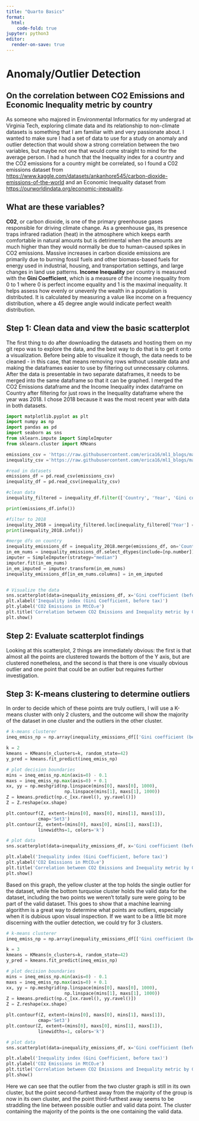 ```yaml
---
title: "Quarto Basics"
format:
  html:
    code-fold: true
jupyter: python3
editor:
  render-on-save: true
---
```

# Anomaly/Outlier Detection
## On the correlation between CO2 Emissions and Economic Inequality metric by country
As someone who majored in Environmental Informatics for my undergrad at Virginia Tech, exploring climate data and its relationship to non-climate datasets is something that I am familiar with and very passionate about. I wanted to make sure I had a set of data to use for a study on anomaly and outlier detection that would show a strong correlation between the two variables, but maybe not one that would come straight to mind for the average person. I had a hunch that the Inequality index for a country and the CO2 emissions for a country might be correlated, so I found a C02 emissions dataset from <https://www.kaggle.com/datasets/ankanhore545/carbon-dioxide-emissions-of-the-world> and an Economic Inequality dataset from <https://ourworldindata.org/economic-inequality>.

## What are these variables?
**C02**, or carbon dioxide, is one of the primary greenhouse gases responsible for driving climate change. As a greenhouse gas, its presence traps infrared radiation (heat) in the atmosphere which keeps earth comfortable in natural amounts but is detrimental when the amounts are much higher than they would normally be due to human-caused spikes in CO2 emissions. Massive increases in carbon dioxide emissions are primarily due to burning fossil fuels and other biomass-based fuels for energy used in industrial, housing, and transportation settings, and large changes in land use patterns.
**Income Inequality** per country is measured with the **Gini Coefficient**, which is a measure of the income inequality from 0 to 1 where 0 is perfect income equality and 1 is the maximal inequality. It helps assess how evenly or unevenly the wealth in a population is distributed. It is calculated by measuring a value like income on a frequency distribution, where a 45 degree angle would indicate perfect wealth distribution.

## Step 1: Clean data and view the basic scatterplot
The first thing to do after downloading the datasets and hosting them on my git repo was to explore the data, and the best way to do that is to get it onto a visualization. Before being able to visualize it though, the data needs to be cleaned - in this case, that means removing rows without useable data and making the dataframes easier to use by filtering out unnecessary columns. After the data is presentable in two separate dataframes, it needs to be merged into the same dataframe so that it can be graphed. I merged the CO2 Emissions dataframe and the Income Inequality index dataframe on Country after filtering for just rows in the Inequality dataframe where the year was 2018. I chose 2018 because it was the most recent year with data in both datasets.

```python
import matplotlib.pyplot as plt
import numpy as np
import pandas as pd
import seaborn as sns
from sklearn.impute import SimpleImputer
from sklearn.cluster import KMeans

emissions_csv = 'https://raw.githubusercontent.com/erica16/ml1_blogs/main/data/historical_emissions.csv'
inequality_csv ='https://raw.githubusercontent.com/erica16/ml1_blogs/main/data/inequality.csv'

#read in datasets
emissions_df = pd.read_csv(emissions_csv)
inequality_df = pd.read_csv(inequality_csv)

#clean data
inequality_filtered = inequality_df.filter(['Country', 'Year', 'Gini coefficient (before tax) (World Inequality Database)'])

print(emissions_df.info())

#filter to 2018
inequality_2018 = inequality_filtered.loc[inequality_filtered['Year'] == 2018]
print(inequality_2018.info())

#merge dfs on country
inequality_emissions_df = inequality_2018.merge(emissions_df, on='Country')
in_em_nums = inequality_emissions_df.select_dtypes(include=[np.number])
imputer = SimpleImputer(strategy="median")
imputer.fit(in_em_nums)
in_em_imputed = imputer.transform(in_em_nums)
inequality_emissions_df[in_em_nums.columns] = in_em_imputed


# Visualize the data
sns.scatterplot(data=inequality_emissions_df, x='Gini coefficient (before tax) (World Inequality Database)' ,y='2018')
plt.xlabel('Inequality index (Gini Coefficient, before tax)')
plt.ylabel('CO2 Emissions in MtCO₂e')
plt.title('Correlation between CO2 Emissions and Inequality metric by Country in 2018')
plt.show()
```

## Step 2: Evaluate scatterplot findings
Looking at this scatterplot, 2 things are immediately obvious: the first is that almost all the points are clustered towards the bottom of the Y axis, but are clustered nonetheless, and the second is that there is one visually obvious outlier and one point that could be an outlier but requires further investigation. 

## Step 3: K-means clustering to determine outliers
In order to decide which of these points are truly outliers, I will use a K-means cluster with only 2 clusters, and the outcome will show the majority of the dataset in one cluster and the outliers in the other cluster.

```python
# k-means clusterer
ineq_emiss_np = np.array(inequality_emissions_df[['Gini coefficient (before tax) (World Inequality Database)', '2018']])

k = 2
kmeans = KMeans(n_clusters=k, random_state=42)
y_pred = kmeans.fit_predict(ineq_emiss_np)

# plot decision boundaries
mins = ineq_emiss_np.min(axis=0) - 0.1
maxs = ineq_emiss_np.max(axis=0) + 0.1
xx, yy = np.meshgrid(np.linspace(mins[0], maxs[0], 1000),
                      np.linspace(mins[1], maxs[1], 1000))
Z = kmeans.predict(np.c_[xx.ravel(), yy.ravel()])
Z = Z.reshape(xx.shape)

plt.contourf(Z, extent=(mins[0], maxs[0], mins[1], maxs[1]),
            cmap='Set3')
plt.contour(Z, extent=(mins[0], maxs[0], mins[1], maxs[1]),
            linewidths=1, colors='k')

# plot data
sns.scatterplot(data=inequality_emissions_df, x='Gini coefficient (before tax) (World Inequality Database)', y='2018', s = 100)

plt.xlabel('Inequality index (Gini Coefficient, before tax)')
plt.ylabel('CO2 Emissions in MtCO₂e')
plt.title('Correlation between CO2 Emissions and Inequality metric by Country in 2018')
plt.show()
```

Based on this graph, the yellow cluster at the top holds the single outlier for the dataset, while the bottom turquoise cluster holds the valid data for the dataset, including the two points we weren't totally sure were going to be part of the valid dataset. This goes to show that a machine learning algorithm is a great way to determine what points are outliers, especially when it is dubious upon visual inspection. If we want to be a little bit more discerning with the outlier detection, we could try for 3 clusters.

```python
# k-means clusterer
ineq_emiss_np = np.array(inequality_emissions_df[['Gini coefficient (before tax) (World Inequality Database)', '2018']])

k = 3
kmeans = KMeans(n_clusters=k, random_state=42)
y_pred = kmeans.fit_predict(ineq_emiss_np)

# plot decision boundaries
mins = ineq_emiss_np.min(axis=0) - 0.1
maxs = ineq_emiss_np.max(axis=0) + 0.1
xx, yy = np.meshgrid(np.linspace(mins[0], maxs[0], 1000),
                      np.linspace(mins[1], maxs[1], 1000))
Z = kmeans.predict(np.c_[xx.ravel(), yy.ravel()])
Z = Z.reshape(xx.shape)

plt.contourf(Z, extent=(mins[0], maxs[0], mins[1], maxs[1]),
            cmap='Set3')
plt.contour(Z, extent=(mins[0], maxs[0], mins[1], maxs[1]),
            linewidths=1, colors='k')

# plot data
sns.scatterplot(data=inequality_emissions_df, x='Gini coefficient (before tax) (World Inequality Database)', y='2018', s = 100)

plt.xlabel('Inequality index (Gini Coefficient, before tax)')
plt.ylabel('CO2 Emissions in MtCO₂e')
plt.title('Correlation between CO2 Emissions and Inequality metric by Country in 2018')
plt.show()
```

Here we can see that the outlier from the two cluster graph is still in its own cluster, but the point second-furthest away from the majority of the group is now in its own cluster, and the point third-furthest away seems to be straddling the line between possible outlier and valid data point. The cluster containing the majority of the points is the one containing the valid data.